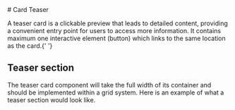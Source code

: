
<Meta of={TeaserStories} />

<div className="docs-title">
  # Card Teaser

  <nav>
    <link-design of={JSON.stringify(TeaserStories)}></link-design>
  </nav>
</div>

<p className="lead">
  A teaser card is a clickable preview that leads to detailed content, providing a convenient entry
  point for users to access more information. It contains maximum one interactive element (button)
  which links to the same location as the card.{' '}
</p>

<Canvas sourceState="shown" of={TeaserStories.Default} />
<div className="hide-col-default">
  <Controls of={TeaserStories.Default} />
</div>

## Teaser section

The teaser card component will take the full width of its container and should be implemented within a grid system. Here is an example of what a teaser section would look like.

<Canvas sourceState="shown" of={TeaserStories.Section} />
